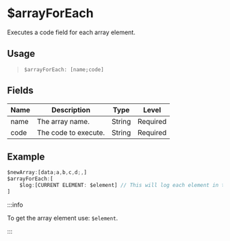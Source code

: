 # $arrayForEach
Executes a code field for each array element.

## Usage
> `$arrayForEach: [name;code]`

## Fields
| Name  | Description          | Type   | Level    |
| ----- | -------------------- | ------ | -------- |
| name  | The array name.      | String | Required |
| code  | The code to execute. | String | Required |

## Example
```js
$newArray:[data;a,b,c,d;,]
$arrayForEach:[
    $log:[CURRENT ELEMENT: $element] // This will log each element in the array.
]
```

:::info

To get the array element use: `$element`.

:::